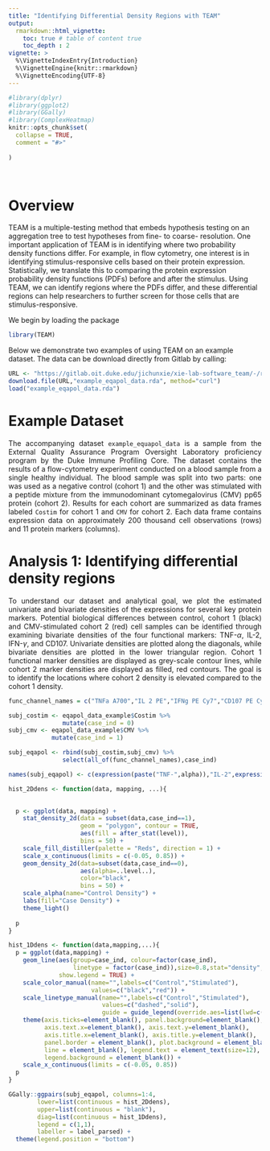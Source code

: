 ```yaml
---
title: "Identifying Differential Density Regions with TEAM"
output: 
  rmarkdown::html_vignette:
    toc: true # table of content true
    toc_depth : 2  
vignette: >
  %\VignetteIndexEntry{Introduction}
  %\VignetteEngine{knitr::rmarkdown}
  %\VignetteEncoding{UTF-8}
---
```


  
```r
#library(dplyr)
#library(ggplot2)
#library(GGally)
#library(ComplexHeatmap)
knitr::opts_chunk$set(
  collapse = TRUE,
  comment = "#>"
  
)
```
&nbsp;

# Overview 

<p align="justify"> 

TEAM is a multiple-testing method that embeds hypothesis testing on an aggregation tree to test hypotheses from fine- to coarse- resolution. One important application of TEAM is in identifying where two probability density functions differ. For example, in flow cytometry, one interest is in identifying stimulus-responsive cells based on their protein expression. Statistically, we translate this to comparing the protein expression probability density functions (PDFs) before and after the stimulus. Using TEAM, we can identify regions where the PDFs differ, and these differential regions can help researchers to further screen for those cells that are stimulus-responsive.
  
 </p>

We begin by loading the package

```r
library(TEAM)
```

Below we demonstrate two examples of using TEAM on an example dataset. The data can be download directly from Gitlab by calling:

```r
URL <- "https://gitlab.oit.duke.edu/jichunxie/xie-lab-software_team/-/raw/main/TEAM/data/example_eqapol_data.rda"
download.file(URL,"example_eqapol_data.rda", method="curl")
load("example_eqapol_data.rda")
```

# Example Dataset

<p align="justify">
The accompanying dataset `example_equapol_data` is a sample from the External Quality Assurance Program Oversight Laboratory proficiency program by the Duke Immune Profiling Core. The dataset contains the results of a flow-cytometry experiment conducted on a blood sample from a single healthy individual. The blood sample was split into two parts: one was used as a negative control (cohort 1) and the other was stimulated with a peptide mixture from the immunodominant cytomegalovirus (CMV) pp65 protein (cohort 2). Results for each cohort are summarized as data frames labeled `Costim` for cohort 1 and `CMV` for cohort 2. Each data frame contains expression data on approximately 200 thousand cell observations (rows) and 11 protein markers (columns).
 </p>

# Analysis 1: Identifying differential density regions

<p align="justify"> To understand our dataset and analytical goal, we plot the estimated univariate and bivariate densities of the expressions for several key protein markers. Potential biological differences between control, cohort 1 (black) and CMV-stimulated cohort 2 (red) cell samples can be identified through examining bivariate densities of the four functional markers: TNF-$\alpha$, IL-2, IFN-$\gamma$, and CD107. Univariate densities are plotted along the diagonals, while bivariate densities are plotted in the lower triangular region. Cohort 1 functional marker densities are displayed as grey-scale contour lines, while cohort 2 marker densities are displayed as filled, red contours. The goal is to identify the locations where cohort 2 density is elevated compared to the cohort 1 density.
 </p>
  
```r

func_channel_names = c("TNFa A700","IL 2 PE","IFNg PE Cy7","CD107 PE Cy5")

subj_costim <- eqapol_data_example$Costim %>%
               mutate(case_ind = 0)
subj_cmv <- eqapol_data_example$CMV %>%
            mutate(case_ind = 1)

subj_eqapol <- rbind(subj_costim,subj_cmv) %>% 
               select(all_of(func_channel_names),case_ind)

names(subj_eqapol) <- c(expression(paste("TNF-",alpha)),"IL-2",expression(paste("IFN-",gamma)),"CD107","case_ind")

hist_2Ddens <- function(data, mapping, ...){
  

  p <- ggplot(data, mapping) +
    stat_density_2d(data = subset(data,case_ind==1),
                    geom = "polygon", contour = TRUE,
                    aes(fill = after_stat(level)), 
                    bins = 50) +
    scale_fill_distiller(palette = "Reds", direction = 1) +
    scale_x_continuous(limits = c(-0.05, 0.85)) +
    geom_density_2d(data=subset(data,case_ind==0),
                    aes(alpha=..level..),
                    color="black",
                    bins = 50) +
    scale_alpha(name="Control Density") +
    labs(fill="Case Density") +
    theme_light()
  
  p
}

hist_1Ddens <- function(data,mapping,...){
  p = ggplot(data,mapping) + 
    geom_line(aes(group=case_ind, colour=factor(case_ind),
                  linetype = factor(case_ind)),size=0.8,stat="density",
              show.legend = TRUE) +
    scale_color_manual(name="",labels=c("Control","Stimulated"),
                       values=c("black","red")) +
    scale_linetype_manual(name="",labels=c("Control","Stimulated"),
                          values=c("dashed","solid"),
                          guide = guide_legend(override.aes=list(lwd=c(1,1)))) +
    theme(axis.ticks=element_blank(), panel.background=element_blank(),
          axis.text.x=element_blank(), axis.text.y=element_blank(),
          axis.title.x=element_blank(), axis.title.y=element_blank(),
          panel.border = element_blank(), plot.background = element_blank(),
          line = element_blank(), legend.text = element_text(size=12),
          legend.background = element_blank()) +
    scale_x_continuous(limits = c(-0.05, 0.85)) 
  p
}

GGally::ggpairs(subj_eqapol, columns=1:4, 
        lower=list(continuous = hist_2Ddens),
        upper=list(continuous = "blank"),
        diag=list(continuous = hist_1Ddens),
        legend = c(1,1),
        labeller = label_parsed) +
  theme(legend.position = "bottom")

``` 


<!-- ## Creating a partition -->

<!-- <p align="justify"> -->

<!-- Suppose we are interested in comparing the 2D probability density defined by TNF-$\alpha$ and IFN-$\gamma$. TEAM requires the user to specify a partition on the 2D sample space defined over these markers. Here we specify a sequential partition, which is achieved by the following steps: -->
<!-- \begin{enumerate} -->
<!-- \item Pool the cohort 1 and cohort 2 observations. -->
<!-- \item Sort dimensions (markers) from largest to smallest expression variance. -->
<!-- \item Taking the first dimension (highest variance), partition into $m$ bins at the $1/m,\dots,(m-1)/m$ sample quantiles -->
<!-- \item Within each of the resulting bins from the second step, partition the pooled observations along the second dimension (marker) into $m$ bins at the $1/m,\dots,(m-1)/m$ sample quantiles -->
<!-- \end{enumerate} -->
<!-- TEAM can accommodate other user-defined partitions for univariate and bivariate analyses, as long as the partitions result in bins with approximately the same number of samples. </p> -->

<!-- ```{r,message=FALSE,warning=FALSE} -->

<!-- #Cohort 1 -->
<!-- x1 = eqapol_data_example$Costim$`TNFa A700` -->
<!-- y1 = eqapol_data_example$Costim$`IFNg PE Cy7` -->

<!-- #Cohort 2 -->
<!-- x2 = eqapol_data_example$CMV$`TNFa A700` -->
<!-- y2 = eqapol_data_example$CMV$`IFNg PE Cy7` -->

<!-- N1 = length(x1) -->
<!-- N2 = length(x2) -->

<!-- cohort1_df <- data.frame(X=x1,Y=y1) -->
<!-- cohort2_df <- data.frame(X=x2,Y=y2) -->

<!-- #Choose number of bins based on theoretically sound value -->
<!-- m = round(((N1+N2)^2/2)^(1/6)) -->

<!-- partition2D <- create_partition_info(df1=cohort1_df, -->
<!--                                      df2=cohort2_df, -->
<!--                                      m=m) -->

<!-- names(partition2D) -->

<!-- ``` -->

<!-- <p align="justify"> -->
<!-- The object `partition2D` is a list that contains `bin.df`, which contains bin-specific information, including the boundaries, the number of pooled cells, and the number of cohort 2 (stimulated) cells in each bin. -->
<!-- </p> -->


<!-- ## Run TEAM -->

<!-- ```{r,message=FALSE,warning=FALSE} -->
<!-- res <- TEAM(partition_info=partition2D, -->
<!--             L=3, -->
<!--             alpha=0.05) -->

<!-- res$S.list -->
<!-- ``` -->

<!-- <p align="justify"> -->
<!-- The object `res` is a list that contains details on the multiple-testing procedure along each layer of the aggregation tree. The indices of the bins that were identified in each layer are provided in the output. The `bin.df` data frame in `partition2D` can be used to visualize the differential density regions, as well as visualize the characteristics of the individual cells contained within those regions. -->
<!-- </p> -->

<!-- ## Visualize results -->

<!-- <p align="justify"> -->

<!-- The rejected bins (shaded rectangles) can be visualized with the original data. TEAM is able to identify the region enriched for cohort 2 cells in the top-right. It is expected that TEAM will also identify potentially spurious regions, but on average these are controlled at 5\% out of all rejected regions. -->

<!-- </p> -->

<!-- ```{r,message=FALSE,warning=FALSE,echo=FALSE,fig.width = 7, fig.asp = .62} -->

<!-- input_dat <- rbind(cohort1_df, -->
<!--                    cohort2_df) -->
<!-- input_dat$stim_ind <- rep(c(0,1),times=c(N1,N2)) -->

<!-- rect_bins <- data.frame(create.boxes2D(partition2D, -->
<!--                        xll = min(input_dat$X), -->
<!--                        xul = max(input_dat$X), -->
<!--                        yll = min(input_dat$Y), -->
<!--                        yul = max(input_dat$Y) -->
<!--                        )) -->

<!-- rect_bins_TEAM <- rect_bins[res$S.list[[3]],] -->

<!-- ggplot(subj_eqapol, -->
<!--        aes(x=X,y=Y)) + -->
<!--     stat_density_2d(data = subset(input_dat,stim_ind==1), -->
<!--                     geom = "polygon", contour = TRUE, -->
<!--                     aes(x=X,y=Y, -->
<!--                         fill = after_stat(level)), -->
<!--                     bins = 50) + -->
<!--     scale_fill_distiller(palette = "Reds", direction = 1) + -->
<!--     geom_density_2d(data=subset(input_dat,stim_ind==0), -->
<!--                     aes(x=X, -->
<!--                           y=Y, -->
<!--                         alpha=..level..), -->
<!--                     color="black", -->
<!--                     bins = 50) + -->
<!--     geom_rect(mapping=aes(xmin=lower.x,xmax=upper.x,ymin=lower.y,ymax=upper.y), -->
<!--               data = rect_bins_TEAM, -->
<!--               fill="blue", -->
<!--               color=NA, alpha=0.05,inherit.aes = FALSE) + -->
<!--     scale_alpha(name="Control \nCell Density") + -->
<!--     labs(fill="Stimulated \nCell Density", -->
<!--          x=expression(paste("TNF-",alpha)),y=expression(paste("IFN-",gamma))) + -->
<!--     theme_light() -->
<!-- ``` -->

<!-- # Analysis 2: Identifying enriched sets of functional cells -->

<!-- <p align="justify"> -->

<!-- TEAM is designed to identify differential density regions. It cannot directly tell us which cells are activated. On the other hand, we can perform additional screening to narrow down the differential density regions to enrichment sets containing activated cells. The main idea is to utilize the subspaces spanned by key protein markers. Specifically, we create subspaces based on pairwise combinations of markers, apply TEAM to these combinations, and identify differential density regions for each combination. We can then take intersections over all identified regions to define three types of enriched cell sets: monofunctional, bifunctional, and polyfunctional. 
  -->

<!-- In this example, we look at the subspaces defined by pairwise combinations of four functional markers from above: TNF-$\alpha$, IL-2, IFN-$\gamma$, and CD107. We apply TEAM to each of the six bivariate subspaces spanned by these markers. Monofunctional enriched cell sets (activated in one marker) are expected to belong to three or four of these subspaces. Bifunctional enriched cell sets (activated in two markers) are expected to belong to five out of the six subspaces. Finally, polyfunctional enriched cell sets (activated in at least three markers) are expected to belong to all six subspaces. -->

<!-- </p> -->

<!-- ## Setup the subanalyses  -->
<!-- <p align="justify"> -->

<!-- First we generate all the bivariate combinations of the four markers that will be used to specify the subanalyses. -->
<!-- </p> -->

<!-- ```{r pairwisecomb} -->
<!-- func_comb <- combn(func_channel_names,2) -->

<!-- func_comb -->
<!-- ``` -->

<!-- ## Run TEAM for each subanalysis -->

<!-- <p align="justify"> -->

<!-- Next, we run TEAM on each bivariate subspace to identify differential density regions, i.e. regions where the the CMV-stimulated cell (cohort 2) density is overexpressed compared to the control cell (cohort 1) density. The main object is `cell_list_TEAM`, which is a list of the cells in the differential density regions that were identified in each of the six subanalyses. TEAM is run to 3 layers with a target FDR of 0.05.  -->

<!-- </p> -->

<!-- ```{r,message=FALSE,warning=FALSE} -->

<!-- #Initialize output object -->
<!-- cell_list_TEAM = vector("list",ncol(func_comb)) -->

<!-- for (j in seq(ncol(func_comb))){ -->

<!--   #print(func_channel_names[j]) -->
<!--   x1 = eqapol_data_example$Costim[[func_comb[1,j]]] -->
<!--   y1 = eqapol_data_example$Costim[[func_comb[2,j]]] -->
<!--   x2 = eqapol_data_example$CMV[[func_comb[1,j]]] -->
<!--   y2 = eqapol_data_example$CMV[[func_comb[2,j]]] -->

<!--   N1 = length(x1) -->
<!--   N2 = length(x2) -->

<!--   #Choose number of bins based on theoretically sound value -->
<!--   m = round(((N1+N2)^2/2)^(1/6)) -->


<!--   cohort1_df <- data.frame(X=x1,Y=y1) -->
<!--   cohort2_df <- data.frame(X=x2,Y=y2) -->

<!--   #Create partition object -->
<!--   partition2D <- create_partition_info(df1=cohort1_df, -->
<!--                                        df2=cohort2_df, -->
<!--                                        m=m) -->

<!--   #Run TEAM to three layers -->
<!--   res <- TEAM(partition_info=partition2D, -->
<!--               L=3, -->
<!--               alpha=0.05) -->


<!--   #Label each cell based on the bin ID  -->
<!--   #This may be a little slow -->
<!--   df.all <- partition2D$dat -->
<!--   box.mats <- create.boxes2D(partition_info = partition2D,lim=1e6) -->
<!--   rownames(df.all) <- NULL -->

<!--   df.all$box.indx <- rep(NA,N1+N2) -->
<!--   for(k in seq(nrow(box.mats))){ -->
<!--     which.obs <- which((df.all$X>=box.mats[k,1] & df.all$X< box.mats[k,3]) &  -->
<!--                          (df.all$Y>=box.mats[k,2] & df.all$Y< box.mats[k,4])) -->
<!--     df.all$box.indx[which.obs] <- k -->
<!--   } -->

<!--   df2 <- subset(df.all,lab==1) -->

<!--   #Cohort 2 cell ID's discovered in each subanalysis -->
<!--   cohort2ID <- tail(seq(N1+N2),N2) -->

<!--   #Subtract off N1 to get cohort 2 IDs since cohort 1 and cohort 2 observations are stacked -->
<!--   #on top of each other internally within TEAM -->
<!--   cell_list_TEAM[[j]] = unique(c(unlist(cell_list_TEAM[[j]]), -->
<!--                                         cohort2ID[which(df2$box.indx%in%res$S.list[[3]])])) - N1 -->
<!-- } -->

<!-- ``` -->

<!-- ## Post-processing -->

<!-- <p align="justify"> -->

<!-- Several functions from the `ComplexHeatmap` package can be used to efficiently compute intersections of individual cells within rejected regions across the six subanalyses. We can then phenotype enriched cell sets accordingly, based on cell intersections between the six subanalyses.  -->

<!-- </p> -->

<!-- ```{r postproc,message=FALSE,warning=FALSE} -->

<!-- func_comb_names <- apply(func_comb,2,function(x) paste(x[1],"+",x[2])) -->

<!-- data_TEAM = list(cell_list_TEAM[[1]], -->
<!--                  cell_list_TEAM[[2]], -->
<!--                  cell_list_TEAM[[3]], -->
<!--                  cell_list_TEAM[[4]], -->
<!--                  cell_list_TEAM[[5]], -->
<!--                  cell_list_TEAM[[6]]) -->

<!-- names(data_TEAM) = func_comb_names -->

<!-- #Count the number of times each cell was included in a differential density region -->
<!-- combmat = ComplexHeatmap::make_comb_mat(data_TEAM,mode="distinct") -->

<!-- comb_deg = ComplexHeatmap::comb_degree(combmat) -->

<!-- intersect1 <- unlist(lapply(names(comb_deg[comb_deg==1]), -->
<!--                             function(x) ComplexHeatmap::extract_comb(combmat,x))) -->
<!-- intersect2 <- unlist(lapply(names(comb_deg[comb_deg==2]), -->
<!--                             function(x) ComplexHeatmap::extract_comb(combmat,x))) -->
<!-- intersect3 <- unlist(lapply(names(comb_deg[comb_deg==3]), -->
<!--                             function(x) ComplexHeatmap::extract_comb(combmat,x))) -->
<!-- intersect4 <- unlist(lapply(names(comb_deg[comb_deg==4]), -->
<!--                             function(x) ComplexHeatmap::extract_comb(combmat,x))) -->
<!-- intersect5 <- unlist(lapply(names(comb_deg[comb_deg==5]), -->
<!--                             function(x) ComplexHeatmap::extract_comb(combmat,x))) -->
<!-- intersect6 <- unlist(lapply(names(comb_deg[comb_deg==6]), -->
<!--                             function(x) ComplexHeatmap::extract_comb(combmat,x))) -->

<!-- ``` -->


<!-- ## Visualize results -->

<!-- We plotted the T cell CD3 vs. CD14-CD19 protein distributions in the form of contour plots. We randomly sampled 50,000 cells in the non-differential regions and plotted their densities in black contours. The monofunctional, bifunctional, and polyfunctional enriched-cell sets are defined above. The densities of the enriched-set cell expressions are plotted in red contours.  These plots show that CD3, a T cell co-receptor (TCR), is down-regulated as the cells become more activated.  -->

<!-- ```{r,message=FALSE,warning=FALSE,echo=FALSE,fig.width = 8, fig.asp = 0.33} -->

<!-- names(eqapol_data_example$CMV)[7:17] <- c("CD57","CD4","CD14-CD19","CD3", -->
<!--                         "CD27","TNFa", -->
<!--                         "CD8","IL-2","CD45RO", -->
<!--                         "CD107","IFNg") -->


<!-- cohort2_all_markers_df <- eqapol_data_example$CMV %>% -->
<!--   dplyr::mutate(disc_comb_label = case_when(row_number()%in%intersect1~ 1, -->
<!--                                             row_number()%in%intersect2~ 2, -->
<!--                                             row_number()%in%intersect3~ 3, -->
<!--                                             row_number()%in%intersect4~ 4, -->
<!--                                             row_number()%in%intersect5~ 5, -->
<!--                                             row_number()%in%intersect6 ~6, -->
<!--                                             TRUE ~ 0), -->
<!--                 disc_comb_label_grp2 = case_when((disc_comb_label%in%c(3,4))~1, -->
<!--                                                  (disc_comb_label==5)~2, -->
<!--                                                  (disc_comb_label==6)~3) -->
<!--   ) %>% -->
<!--   dplyr::arrange(disc_comb_label) #Sort by number of experiments -->

<!-- #Activated cells -->
<!-- cohort2_all_markers_df_act <- cohort2_all_markers_df %>% -->
<!--   subset(!is.na(disc_comb_label_grp2)) -->

<!-- #Non-activated cells -->
<!-- #Add disc_comb_label_grp2 to match labeller values -->
<!-- cohort2_all_markers_df_non_act1 <- cohort2_all_markers_df %>% -->
<!--   dplyr::filter(disc_comb_label==0) %>% -->
<!--   dplyr::mutate(disc_comb_label_grp2=1) -->

<!-- cohort2_all_markers_df_non_act2 <- cohort2_all_markers_df %>% -->
<!--   dplyr::filter(disc_comb_label==0) %>% -->
<!--   dplyr::mutate(disc_comb_label_grp2=2) -->

<!-- cohort2_all_markers_df_non_act3 <- cohort2_all_markers_df %>% -->
<!--   dplyr::filter(disc_comb_label==0) %>% -->
<!--   dplyr::mutate(disc_comb_label_grp2=3) -->

<!-- cohort2_all_markers_df_non_act <- do.call("rbind",list(cohort2_all_markers_df_non_act1, -->
<!--                                                        cohort2_all_markers_df_non_act2, -->
<!--                                                        cohort2_all_markers_df_non_act3)) -->


<!-- cohort2_all_markers_df_sub_gt0 <- subset(cohort2_all_markers_df,disc_comb_label>0) -->

<!-- #Sub-sample for faster plotting -->
<!-- set.seed(1234) -->
<!-- sample_case_indx <- sample(nrow(cohort2_all_markers_df),50000) -->

<!-- cohort2_all_markers_df_sub0_12 <- cohort2_all_markers_df[sample_case_indx,] %>% -->
<!--   dplyr::filter(disc_comb_label==0) %>% -->
<!--   dplyr::mutate(disc_comb_label_grp2=1) -->

<!-- cohort2_all_markers_df_sub0_22 <- cohort2_all_markers_df[sample_case_indx,] %>% -->
<!--   dplyr::filter(disc_comb_label==0) %>% -->
<!--   dplyr::mutate(disc_comb_label_grp2=2) -->

<!-- cohort2_all_markers_df_sub0_32 <- cohort2_all_markers_df[sample_case_indx,] %>% -->
<!--   dplyr::filter(disc_comb_label==0) %>% -->
<!--   dplyr::mutate(disc_comb_label_grp2=3) -->


<!-- cohort2_all_markers_df_sub0_2 <- do.call("rbind",list(cohort2_all_markers_df_sub0_12, -->
<!--                                             cohort2_all_markers_df_sub0_22, -->
<!--                                             cohort2_all_markers_df_sub0_32)) -->


<!-- to_string <- as_labeller(c(`1` = "Monofunctional",  -->
<!--                            `2` = "Bifunctional",  -->
<!--                            `3` = "Polyfunctional")) -->

<!-- ggplot() + -->
<!--   facet_grid(~disc_comb_label_grp2,space = "free",labeller = to_string,drop=TRUE)+ -->
<!--   stat_density_2d(data = cohort2_all_markers_df_sub_gt0[!is.na(cohort2_all_markers_df_sub_gt0$disc_comb_label_grp2),], -->
<!--                   geom = "polygon", contour = TRUE, -->
<!--                   aes(x=`CD14-CD19`,y=CD3,fill = after_stat(level)),  -->
<!--                   bins = 10) + -->
<!--   scale_fill_distiller(palette = "Reds", direction = 1) + -->
<!--   geom_density_2d(data=cohort2_all_markers_df_sub0_2, -->
<!--                   aes(x=`CD14-CD19`,y=CD3,alpha=..level..), -->
<!--                   color="black", -->
<!--                   bins = 50) + -->
<!--   scale_alpha(name="Non-enriched Set \nCell Density") + -->
<!--   labs(fill="Enriched Set \nCell Density") + -->
<!--   theme_light() + -->
<!--   guides(alpha = guide_legend(order = 1)) + -->
<!--   theme(strip.placement = "outside", -->
<!--         strip.text = element_text(size = 14,colour = "black"), -->
<!--         axis.title.x = element_text(size=14), -->
<!--         axis.title.y = element_text(size=14)) -->

<!-- ``` -->


  &nbsp;

